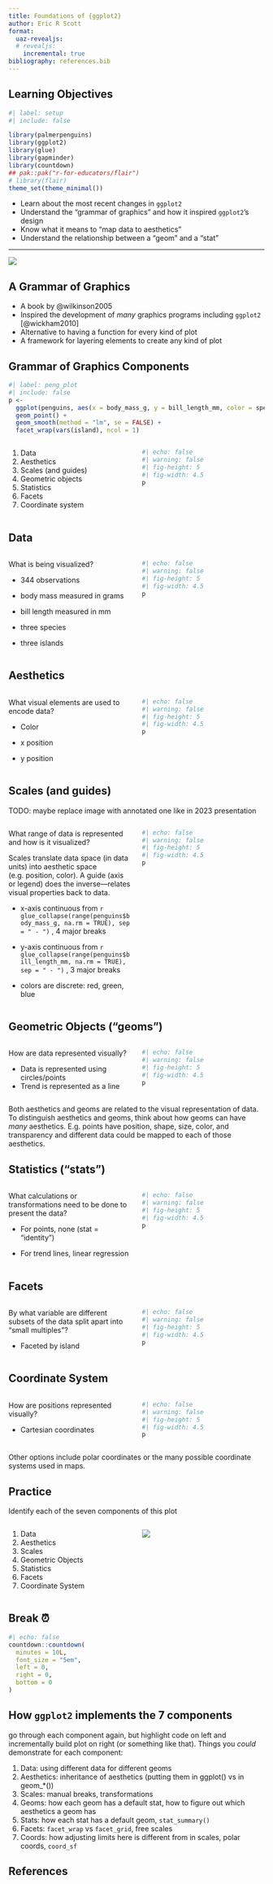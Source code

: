 ```yaml
---
title: Foundations of {ggplot2}
author: Eric R Scott
format: 
  uaz-revealjs:
  # revealjs:
    incremental: true
bibliography: references.bib
---
```


## Learning Objectives

```r
#| label: setup
#| include: false

library(palmerpenguins)
library(ggplot2)
library(glue)
library(gapminder)
library(countdown)
## pak::pak("r-for-educators/flair")
# library(flair)
theme_set(theme_minimal())
```

-   Learn about the most recent changes in `ggplot2`
-   Understand the "grammar of graphics" and how it inspired `ggplot2`'s design
-   Know what it means to "map data to aesthetics"
-   Understand the relationship between a "geom" and a "stat"

------------------------------------------------------------------------

![](https://media.springernature.com/w316/springer-static/cover-hires/book/978-0-387-28695-2?as=webp){fig-align="center"}

## A Grammar of Graphics

-   A book by @wilkinson2005
-   Inspired the development of *many* graphics programs including `ggplot2` [@wickham2010]
-   Alternative to having a function for every kind of plot
-   A framework for layering elements to create any kind of plot

## Grammar of Graphics Components

```r
#| label: peng_plot
#| include: false
p <- 
  ggplot(penguins, aes(x = body_mass_g, y = bill_length_mm, color = species)) +
  geom_point() +
  geom_smooth(method = "lm", se = FALSE) +
  facet_wrap(vars(island), ncol = 1)
```

::: columns
::: {.column width="50%"}
::: nonincremental
1.  Data
2.  Aesthetics
3.  Scales (and guides)
4.  Geometric objects
5.  Statistics
6.  Facets
7.  Coordinate system
:::
:::

::: {.column width="50%"}
```r
#| echo: false
#| warning: false
#| fig-height: 5
#| fig-width: 4.5
p
```
:::
:::

## Data

::: columns
::: {.column width="50%"}
What is being visualized?

-   344 observations

-   body mass measured in grams

-   bill length measured in mm

-   three species

-   three islands
:::

::: {.column width="50%"}
```r
#| echo: false
#| warning: false
#| fig-height: 5
#| fig-width: 4.5
p
```
:::
:::

## Aesthetics

::: columns
::: {.column width="50%"}
What visual elements are used to encode data?

-   Color

-   x position

-   y position
:::

::: {.column width="50%"}
```r
#| echo: false
#| warning: false
#| fig-height: 5
#| fig-width: 4.5
p
```
:::
:::

## Scales (and guides)

TODO: maybe replace image with annotated one like in 2023 presentation

::: columns
::: {.column width="50%"}
What range of data is represented and how is it visualized?

Scales translate data space (in data units) into aesthetic space (e.g. position, color).
A guide (axis or legend) does the inverse—relates visual properties back to data.

-   x-axis continuous from `r glue_collapse(range(penguins$body_mass_g, na.rm = TRUE), sep = " - ")` , 4 major breaks

-   y-axis continuous from `r glue_collapse(range(penguins$bill_length_mm, na.rm = TRUE), sep = " - ")` , 3 major breaks

-   colors are discrete: red, green, blue
:::

::: {.column width="50%"}
```r
#| echo: false
#| warning: false
#| fig-height: 5
#| fig-width: 4.5
p
```
:::
:::

## Geometric Objects ("geoms")

::: columns
::: {.column width="50%"}
How are data represented visually?

-   Data is represented using circles/points
-   Trend is represented as a line
:::

::: {.column width="50%"}
```r
#| echo: false
#| warning: false
#| fig-height: 5
#| fig-width: 4.5
p
```
:::
:::

::: notes
Both aesthetics and geoms are related to the visual representation of data.
To distinguish aesthetics and geoms, think about how geoms can have *many* aesthetics.
E.g. points have position, shape, size, color, and transparency and different data could be mapped to each of those aesthetics.
:::

## Statistics ("stats")

::: columns
::: {.column width="50%"}
What calculations or transformations need to be done to present the data?

-   For points, none (stat = "identity")

-   For trend lines, linear regression
:::

::: {.column width="50%"}
```r
#| echo: false
#| warning: false
#| fig-height: 5
#| fig-width: 4.5
p
```
:::
:::

## Facets

::: columns
::: {.column width="50%"}
By what variable are different subsets of the data split apart into "small multiples"?

-   Faceted by island
:::

::: {.column width="50%"}
```r
#| echo: false
#| warning: false
#| fig-height: 5
#| fig-width: 4.5
p
```
:::
:::

## Coordinate System

::: columns
::: {.column width="50%"}
How are positions represented visually?

-   Cartesian coordinates
:::

::: {.column width="50%"}
```r
#| echo: false
#| warning: false
#| fig-height: 5
#| fig-width: 4.5
p
```
:::
:::

::: notes
Other options include polar coordinates or the many possible coordinate systems used in maps.
:::

## Practice

Identify each of the seven components of this plot

::: columns
::: {.column width="50%"}
::: nonincremental
1.  Data
2.  Aesthetics
3.  Scales
4.  Geometric Objects
5.  Statistics
6.  Facets
7.  Coordinate System
:::
:::

::: {.column width="50%"}
[![](https://s3.eu-west-1.amazonaws.com/static.gapminder.org/GapminderMedia/wp-uploads/20161215191134/countries_health_wealth_2016_v13.jpg){fig-align="center"}](https://www.gapminder.org/tag/chart/)
:::
:::

## Break ⏰

```r
#| echo: false
countdown::countdown(
  minutes = 10L,
  font_size = "5em",
  left = 0,
  right = 0,
  bottom = 0
)
```

## How `ggplot2` implements the 7 components

go through each component again, but highlight code on left and incrementally build plot on right (or something like that).
Things you *could* demonstrate for each component:

1.  Data: using different data for different geoms
2.  Aesthetics: inheritance of aesthetics (putting them in ggplot() vs in geom\_\*())
3.  Scales: manual breaks, transformations
4.  Geoms: how each geom has a default stat, how to figure out which aesthetics a geom has
5.  Stats: how each stat has a default geom, `stat_summary()`
6.  Facets: `facet_wrap` vs `facet_grid`, free scales
7.  Coords: how adjusting limits here is different from in scales, polar coords, `coord_sf`

## References

::: refs
:::
